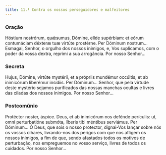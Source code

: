 ```yaml
---
title: 11.ª Contra os nossos perseguidores e malfeitores
---
```


### Oração

<div class="side-by-side not-content">
  <span>
    Hóstium nostrórum, quǽsumus, Dómine, elíde supérbiam: et eórum contumáciam
    déxteræ tuæ virtúte prostérne. Per Dóminum nostrum...
  </span>
  <span>
    Esmagai, Senhor, o orgulho dos nossos inimigos, e, Vos suplicamos, com o
    poder da vossa dextra, reprimi a sua arrogância. Por nosso Senhor...
  </span>
</div>

### Secreta

<div class="side-by-side not-content">
  <span>
    Hujus, Dómine, virtúte mystérii, et a própriis mundémur occúltis, et ab
    inimicórum liberémur insídiis. Per Dóminum...
  </span>
  <span>
    Senhor, que pela virtude deste mystério sejamos purificados das nossas
    manchas ocultas e livres das ciladas dos nossos inimigos. Por nosso
    Senhor...
  </span>
</div>

### Postcomúnio

<div class="side-by-side not-content">
  <span>
    Protéctor noster, áspice. Deus, et ab inimicórum nos defénde perículis: ut,
    omni perturbatióne submóta, líberis tibi méntibus serviámus. Per Dóminum...
  </span>
  <span>
    Ó Deus, que sois o nosso protector, dignai-Vos lançar sobre nós os vossos
    olhares, livrando-nos dos perigos com que nos afligem os nossos inimigos, a
    fim de que, sendo afastados todos os motivos de perturbação, nos empreguemos
    no vosso serviço, livres de todos os cuidados. Por nosso Senhor...
  </span>
</div>
